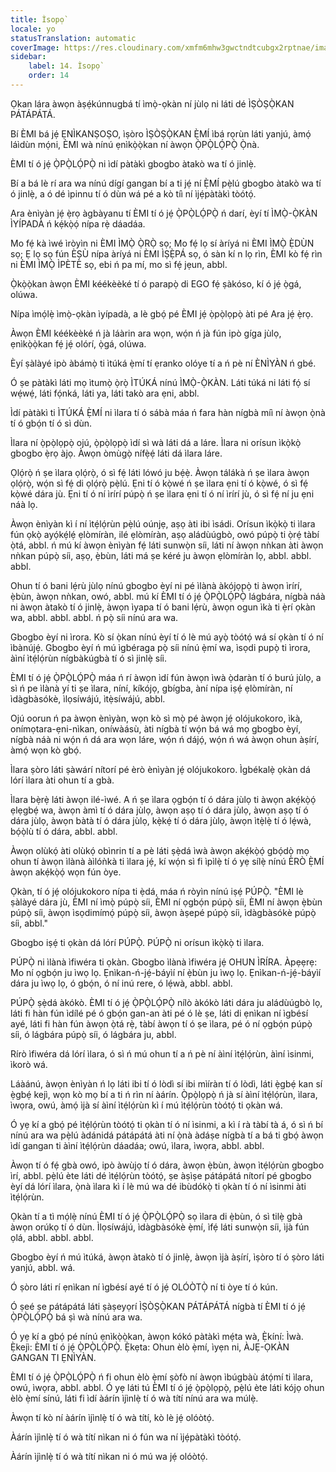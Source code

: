 ```yaml
---
title: Ìsopọ̀
locale: yo
statusTranslation: automatic
coverImage: https://res.cloudinary.com/xmfm6mhw3gwctndtcubgx2rptnae/image/upload/v1740337243/small_cover_educacion_fundamental_a051170f1c.webp
sidebar:
    label: 14. Ìsopọ̀
    order: 14
---
```

Ọkan lára àwọn àṣẹ́kúnnugbá tí ìmọ̀-ọkàn ní jùlọ ni láti dé ÌṢÒṢỌ̀KAN PÁTÁPÁTÁ.

Bí ÈMI bá jẹ́ ẸNÌKANṢOṢO, ìṣòro ÌṢÒṢỌ̀KAN Ẹ̀MÍ ìbá rọrùn láti yanjú, àmọ́ láìdùn mọ́ni, ÈMI wà nínú ẹnìkọ̀ọ̀kan ní àwọn Ọ̀PỌ̀LỌ́PỌ̀ Ọ̀nà.

ÈMI tí ó jẹ́ Ọ̀PỌ̀LỌ́PỌ̀ ni ìdí pàtàkì gbogbo àtakò wa tí ó jinlẹ̀.

Bí a bá lè rí ara wa nínú dígí gangan bí a ti jẹ́ ní Ẹ̀MÍ pẹ̀lú gbogbo àtakò wa tí ó jinlẹ̀, a ó dé ìpinnu tí ó dùn wá pé a kò tíì ní ìjẹ́pàtàkì tòótọ́.

Ara ènìyàn jẹ́ ẹ̀rọ àgbàyanu tí ÈMI tí ó jẹ́ Ọ̀PỌ̀LỌ́PỌ̀ ń darí, èyí tí ÌMỌ̀-Ọ̀KÀN ÌYÍPADÀ ń kẹ́kọ̀ọ́ nípa rẹ̀ dáadáa.

Mo fẹ́ kà ìwé ìròyìn ni ÈMI ÌMỌ̀ Ọ̀RỌ̀ sọ; Mo fẹ́ lọ sí àríyá ni ÈMI ÌMỌ̀ Ẹ̀DÙN sọ; Ẹ lọ sọ fún ÈṢÙ nípa àríyá ni ÈMI ÌṢẸ̀PÁ sọ, ó sàn kí n lọ rìn, ÈMI kò fẹ́ rìn ni ÈMI ÌMỌ̀ ÌPÈTÈ sọ, ebi ń pa mí, mo sì fẹ́ jẹun, abbl.

Ọ̀kọ̀ọ̀kan àwọn ÈMI kéékèèké tí ó parapọ̀ di EGO fẹ́ ṣàkóso, kí ó jẹ́ ọ̀gá, olúwa.

Nípa ìmọ́lẹ̀ ìmọ̀-ọkàn ìyípadà, a lè gbọ́ pé ÈMI jẹ́ ọ̀pọ̀lọpọ̀ àti pé Ara jẹ́ ẹ̀rọ.

Àwọn ÈMI kéékèèké ń jà láàrin ara wọn, wọ́n ń jà fún ipò gíga jùlọ, ẹnìkọ̀ọ̀kan fẹ́ jẹ́ olórí, ọ̀gá, olúwa.

Èyí ṣàlàyé ipò àbámọ̀ ti ìtúká ẹ̀mí tí ẹranko olóye tí a ń pè ní ÈNÌYÀN ń gbé.

Ó ṣe pàtàkì láti mọ ìtumọ̀ ọ̀rọ̀ ÌTÚKÁ nínú ÌMỌ̀-Ọ̀KÀN. Láti túká ni láti fọ́ sí wẹ́wẹ́, láti fọ́nká, láti ya, láti takò ara ẹni, abbl.

Ìdí pàtàkì ti ÌTÚKÁ Ẹ̀MÍ ni ìlara tí ó sábà máa ń fara hàn nígbà míì ní àwọn ọ̀nà tí ó gbọ́n tí ó sì dùn.

Ìlara ní ọ̀pọ̀lọpọ̀ ojú, ọ̀pọ̀lọpọ̀ ìdí sì wà láti dá a láre. Ìlara ni orísun ìkọ̀kọ̀ gbogbo ẹ̀rọ àjọ. Àwọn òmùgọ̀ nífẹ̀ẹ́ láti dá ìlara láre.

Ọlọ́rọ̀ ń ṣe ìlara ọlọ́rọ̀, ó sì fẹ́ láti lówó ju bẹ́ẹ̀. Àwọn tálákà ń ṣe ìlara àwọn ọlọ́rọ̀, wọ́n sì fẹ́ di ọlọ́rọ̀ pẹ̀lú. Ẹni tí ó kọ̀wé ń ṣe ìlara ẹni tí ó kọ̀wé, ó sì fẹ́ kọ̀wé dára jù. Ẹni tí ó ní ìrírí púpọ̀ ń ṣe ìlara ẹni tí ó ní ìrírí jù, ó sì fẹ́ ní ju ẹni náà lọ.

Àwọn ènìyàn kì í ní ìtẹ́lọ́rùn pẹ̀lú oúnjẹ, aṣọ àti ibi ìsádi. Orísun ìkọ̀kọ̀ ti ìlara fún ọkọ̀ ayọ́kẹ́lẹ́ ẹlòmíràn, ilé ẹlòmíràn, aṣọ aládùúgbò, owó púpọ̀ ti ọ̀rẹ́ tàbí ọ̀tá, abbl. ń mú kí àwọn ènìyàn fẹ́ láti sunwọ̀n síi, láti ní àwọn nǹkan àti àwọn nǹkan púpọ̀ síi, aṣọ, ẹ̀bùn, láti má ṣe kéré ju àwọn ẹlòmíràn lọ, abbl. abbl. abbl.

Ohun tí ó bani lẹ́rù jùlọ nínú gbogbo èyí ni pé ìlànà àkójọpọ̀ ti àwọn ìrírí, ẹ̀bùn, àwọn nǹkan, owó, abbl. mú kí ÈMI tí ó jẹ́ Ọ̀PỌ̀LỌ́PỌ̀ lágbára, nígbà náà ni àwọn àtakò tí ó jinlẹ̀, àwọn ìyapa tí ó bani lẹ́rù, àwọn ogun ìkà ti ẹ̀rí ọkàn wa, abbl. abbl. abbl. ń pọ̀ síi nínú ara wa.

Gbogbo èyí ni ìrora. Kò sí ọ̀kan nínú èyí tí ó lè mú ayọ̀ tòótọ́ wá sí ọkàn tí ó ní ìbànújẹ́. Gbogbo èyí ń mú ìgbéraga pọ̀ síi nínú ẹ̀mí wa, ìsọdi pupọ̀ ti ìrora, àìní ìtẹ́lọ́rùn nígbàkúgbà tí ó sì jinlẹ̀ síi.

ÈMI tí ó jẹ́ Ọ̀PỌ̀LỌ́PỌ̀ máa ń rí àwọn ìdí fún àwọn ìwà ọ̀daràn tí ó burú jùlọ, a sì ń pe ìlànà yí ti ṣe ìlara, níní, kíkójọ, gbígba, àní nípa iṣẹ́ ẹlòmíràn, ní ìdàgbàsókè, ìlọsíwájú, ìtẹ̀síwájú, abbl.

Ojú oorun ń pa àwọn ènìyàn, wọn kò sì mọ̀ pé àwọn jẹ́ olójukokoro, ìkà, onímọtara-ẹni-nìkan, oníwàásù, àti nígbà tí wọ́n bá wá mọ gbogbo èyí, nígbà náà ni wọ́n ń dá ara wọn láre, wọ́n ń dájọ́, wọ́n ń wá àwọn ohun àṣírí, àmọ́ wọn kò gbọ́.

Ìlara ṣòro láti ṣàwárí nítorí pé èrò ènìyàn jẹ́ olójukokoro. Ìgbékalẹ̀ ọkàn dá lórí ìlara àti ohun tí a gbà.

Ìlara bẹ̀rẹ̀ láti àwọn ilé-ìwé. A ń ṣe ìlara ọgbọ́n tí ó dára jùlọ ti àwọn akẹ́kọ̀ọ́ ẹlẹgbẹ́ wa, àwọn àmì tí ó dára jùlọ, àwọn aṣọ tí ó dára jùlọ, àwọn aṣọ tí ó dára jùlọ, àwọn bàtà tí ó dára jùlọ, kẹ̀kẹ́ tí ó dára jùlọ, àwọn ìtẹ̀lẹ̀ tí ó lẹ́wà, bọ́ọ̀lù tí ó dára, abbl. abbl.

Àwọn olùkọ́ àti olùkọ́ obìnrin tí a pè láti ṣẹ̀dá ìwà àwọn akẹ́kọ̀ọ́ gbọ́dọ̀ mọ ohun tí àwọn ìlànà àìlóǹkà ti ìlara jẹ́, kí wọ́n sì fi ìpìlẹ̀ tí ó yẹ sílẹ̀ nínú ÈRÒ Ẹ̀MÍ àwọn akẹ́kọ̀ọ́ wọn fún òye.

Ọkàn, tí ó jẹ́ olójukokoro nípa ti ẹ̀dá, máa ń ròyìn nínú iṣẹ́ PÚPỌ̀. "ÈMI lè ṣàlàyé dára jù, ÈMI ní ìmọ̀ púpọ̀ síi, ÈMI ní ọgbọ́n púpọ̀ síi, ÈMI ní àwọn ẹ̀bùn púpọ̀ síi, àwọn ìsọdimímọ́ púpọ̀ síi, àwọn àṣepé púpọ̀ síi, ìdàgbàsókè púpọ̀ síi, abbl."

Gbogbo iṣẹ́ ti ọkàn dá lórí PÚPỌ̀. PÚPỌ̀ ni orísun ìkọ̀kọ̀ ti ìlara.

PÚPỌ̀ ni ìlànà ìfiwéra ti ọkàn. Gbogbo ìlànà ìfiwéra jẹ́ OHUN ÌRÍRA. Àpẹẹrẹ: Mo ní ọgbọ́n ju ìwọ lọ. Ẹnìkan-ń-jẹ́-báyìí ní ẹ̀bùn ju ìwọ lọ. Ẹnìkan-ń-jẹ́-báyìí dára ju ìwọ lọ, ó gbọ́n, ó ní inú rere, ó lẹ́wà, abbl. abbl.

PÚPỌ̀ ṣẹ̀dá àkókò. ÈMI tí ó jẹ́ Ọ̀PỌ̀LỌ́PỌ̀ nílò àkókò láti dára ju aládùúgbò lọ, láti fi hàn fún ìdílé pé ó gbọ́n gan-an àti pé ó lè ṣe, láti di ẹnìkan ní ìgbésí ayé, láti fi hàn fún àwọn ọ̀tá rẹ̀, tàbí àwọn tí ó ṣe ìlara, pé ó ní ọgbọ́n púpọ̀ síi, ó lágbára púpọ̀ síi, ó lágbára ju, abbl.

Rírò ìfiwéra dá lórí ìlara, ó sì ń mú ohun tí a ń pè ní àìní ìtẹ́lọ́rùn, àìní ìsinmi, ìkorò wá.

Láàánú, àwọn ènìyàn ń lọ láti ibi tí ó lòdì sí ibi mìíràn tí ó lòdì, láti ẹ̀gbẹ́ kan sí ẹ̀gbẹ́ kejì, wọn kò mọ bí a ti ń rìn ní àárín. Ọ̀pọ̀lọpọ̀ ń jà sí àìní ìtẹ́lọ́rùn, ìlara, ìwọra, owú, àmọ́ ìjà sí àìní ìtẹ́lọ́rùn kì í mú ìtẹ́lọ́rùn tòótọ́ ti ọkàn wá.

Ó yẹ kí a gbọ́ pé ìtẹ́lọ́rùn tòótọ́ ti ọkàn tí ó ní ìsinmi, a kì í rà tàbí tà á, ó sì ń bí nínú ara wa pẹ̀lú àdánidá pátápátá àti ní ọ̀nà àdáṣe nígbà tí a bá ti gbọ́ àwọn ìdí gangan ti àìní ìtẹ́lọ́rùn dáadáa; owú, ìlara, ìwọra, abbl. abbl.

Àwọn tí ó fẹ́ gbà owó, ipò àwùjọ tí ó dára, àwọn ẹ̀bùn, àwọn ìtẹ́lọ́rùn gbogbo ìrí, abbl. pẹ̀lú ète láti dé ìtẹ́lọ́rùn tòótọ́, ṣe àṣìṣe pátápátá nítorí pé gbogbo èyí dá lórí ìlara, ọ̀nà ìlara kì í lè mú wa dé ibùdókọ̀ ti ọkàn tí ó ní ìsinmi àti ìtẹ́lọ́rùn.

Ọkàn tí a tì mọ́lẹ̀ nínú ÈMI tí ó jẹ́ Ọ̀PỌ̀LỌ́PỌ̀ sọ ìlara di ẹ̀bùn, ó sì tilẹ̀ gbà àwọn orúkọ tí ó dùn. Ìlọsíwájú, ìdàgbàsókè ẹ̀mí, ìfẹ́ láti sunwọ̀n síi, ìjà fún ọlá, abbl. abbl. abbl.

Gbogbo èyí ń mú ìtúká, àwọn àtakò tí ó jinlẹ̀, àwọn ìjà àṣírí, ìṣòro tí ó ṣòro láti yanjú, abbl. wá.

Ó ṣòro láti rí ẹnìkan ní ìgbésí ayé tí ó jẹ́ OLÓÒTỌ̀ ní ti òye tí ó kún.

Ó ṣeé ṣe pátápátá láti ṣàṣeyọrí ÌṢÒṢỌ̀KAN PÁTÁPÁTÁ nígbà tí ÈMI tí ó jẹ́ Ọ̀PỌ̀LỌ́PỌ̀ bá ṣì wà nínú ara wa.

Ó yẹ kí a gbọ́ pé nínú ẹnìkọ̀ọ̀kan, àwọn kókó pàtàkì mẹ́ta wà, Ẹ̀kíní: Ìwà. Ẹ̀kejì: ÈMI tí ó jẹ́ Ọ̀PỌ̀LỌ́PỌ̀. Ẹ̀kẹta: Ohun èlò ẹ̀mí, ìyẹn ni, ÀJẸ-ỌKÀN GANGAN TI ẸNÌYÀN.

ÈMI tí ó jẹ́ Ọ̀PỌ̀LỌ́PỌ̀ ń fi ohun èlò ẹ̀mí ṣòfò ní àwọn ìbúgbàù átọ́mí ti ìlara, owú, ìwọra, abbl. abbl. Ó yẹ láti tú ÈMI tí ó jẹ́ ọ̀pọ̀lọpọ̀, pẹ̀lú ète láti kójọ ohun èlò ẹ̀mí sínú, láti fi ìdí àárín ìjìnlẹ̀ tí ó wà títí nínú ara wa múlẹ̀.

Àwọn tí kò ní àárín ìjìnlẹ̀ tí ó wà títí, kò lè jẹ́ olóòtọ́.

Àárín ìjìnlẹ̀ tí ó wà títí nìkan ni ó fún wa ní ìjẹ́pàtàkì tòótọ́.

Àárín ìjìnlẹ̀ tí ó wà títí nìkan ni ó mú wa jẹ́ olóòtọ́.

